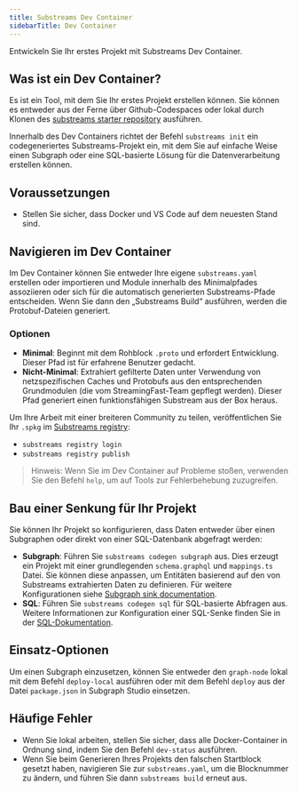 ```yaml
---
title: Substreams Dev Container
sidebarTitle: Dev Container
---
```


Entwickeln Sie Ihr erstes Projekt mit Substreams Dev Container.

## Was ist ein Dev Container?

Es ist ein Tool, mit dem Sie Ihr erstes Projekt erstellen können. Sie können es entweder aus der Ferne über Github-Codespaces oder lokal durch Klonen des [substreams starter repository](https://github.com/streamingfast/substreams-starter?tab=readme-ov-file) ausführen.

Innerhalb des Dev Containers richtet der Befehl `substreams init` ein codegeneriertes Substreams-Projekt ein, mit dem Sie auf einfache Weise einen Subgraph oder eine SQL-basierte Lösung für die Datenverarbeitung erstellen können.

## Voraussetzungen

- Stellen Sie sicher, dass Docker und VS Code auf dem neuesten Stand sind.

## Navigieren im Dev Container

Im Dev Container können Sie entweder Ihre eigene `substreams.yaml` erstellen oder importieren und Module innerhalb des Minimalpfades assoziieren oder sich für die automatisch generierten Substreams-Pfade entscheiden. Wenn Sie dann den „Substreams Build“ ausführen, werden die Protobuf-Dateien generiert.

### Optionen

- **Minimal**: Beginnt mit dem Rohblock `.proto` und erfordert Entwicklung. Dieser Pfad ist für erfahrene Benutzer gedacht.
- **Nicht-Minimal**: Extrahiert gefilterte Daten unter Verwendung von netzspezifischen Caches und Protobufs aus den entsprechenden Grundmodulen (die vom StreamingFast-Team gepflegt werden). Dieser Pfad generiert einen funktionsfähigen Substream aus der Box heraus.

Um Ihre Arbeit mit einer breiteren Community zu teilen, veröffentlichen Sie Ihr `.spkg` im [Substreams registry](https://substreams.dev/):

- `substreams registry login`
- `substreams registry publish`

> Hinweis: Wenn Sie im Dev Container auf Probleme stoßen, verwenden Sie den Befehl `help`, um auf Tools zur Fehlerbehebung zuzugreifen.

## Bau einer Senkung für Ihr Projekt

Sie können Ihr Projekt so konfigurieren, dass Daten entweder über einen Subgraphen oder direkt von einer SQL-Datenbank abgefragt werden:

- **Subgraph**: Führen Sie `substreams codegen subgraph` aus. Dies erzeugt ein Projekt mit einer grundlegenden `schema.graphql` und `mappings.ts` Datei. Sie können diese anpassen, um Entitäten basierend auf den von Substreams extrahierten Daten zu definieren. Für weitere Konfigurationen siehe [Subgraph sink documentation](https://docs.substreams.dev/how-to-guides/sinks/subgraph).
- **SQL**: Führen Sie `substreams codegen sql` für SQL-basierte Abfragen aus. Weitere Informationen zur Konfiguration einer SQL-Senke finden Sie in der [SQL-Dokumentation](https://docs.substreams.dev/how-to-guides/sinks/sql-sink).

## Einsatz-Optionen

Um einen Subgraph einzusetzen, können Sie entweder den `graph-node` lokal mit dem Befehl `deploy-local` ausführen oder mit dem Befehl `deploy` aus der Datei `package.json` in Subgraph Studio einsetzen.

## Häufige Fehler

- Wenn Sie lokal arbeiten, stellen Sie sicher, dass alle Docker-Container in Ordnung sind, indem Sie den Befehl `dev-status` ausführen.
- Wenn Sie beim Generieren Ihres Projekts den falschen Startblock gesetzt haben, navigieren Sie zur `substreams.yaml`, um die Blocknummer zu ändern, und führen Sie dann `substreams build` erneut aus.

